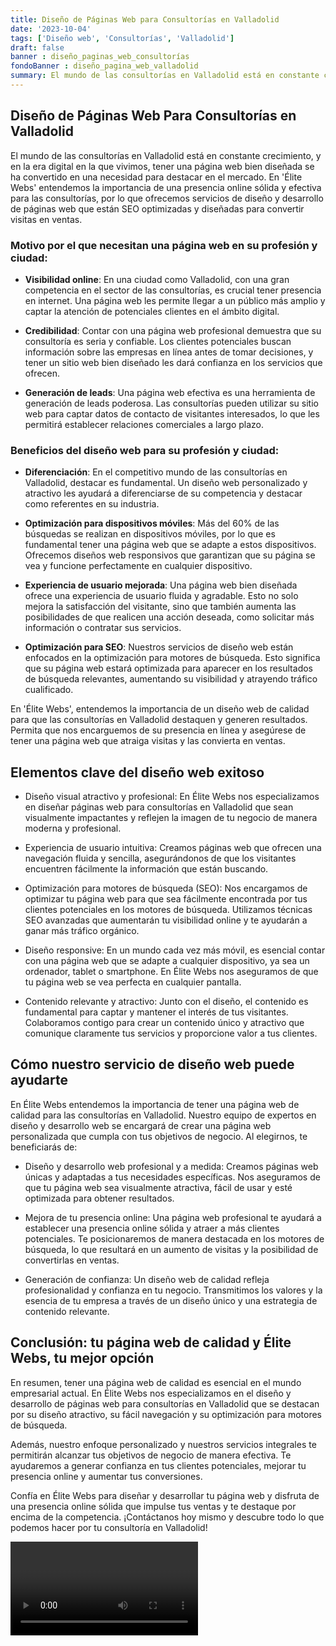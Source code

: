 ```yaml
---
title: Diseño de Páginas Web para Consultorías en Valladolid
date: '2023-10-04'
tags: ['Diseño web', 'Consultorías', 'Valladolid']
draft: false
banner : diseño_paginas_web_consultorías
fondoBanner : diseño_pagina_web_valladolid
summary: El mundo de las consultorías en Valladolid está en constante crecimiento, y en la era digital en la que vivimos, tener una página web bien diseñada se ha convertido en una necesidad para destacar en el mercado. En 'Élite Webs' entendemos la importancia de una presencia online sólida y efectiva para las consultorías, por lo que ofrecemos servicios de diseño y desarrollo de páginas web que están SEO optimizadas y diseñadas para convertir visitas en ventas.
---
```


## Diseño de Páginas Web Para Consultorías en Valladolid

El mundo de las consultorías en Valladolid está en constante crecimiento, y en la era digital en la que vivimos, tener una página web bien diseñada se ha convertido en una necesidad para destacar en el mercado. En 'Élite Webs' entendemos la importancia de una presencia online sólida y efectiva para las consultorías, por lo que ofrecemos servicios de diseño y desarrollo de páginas web que están SEO optimizadas y diseñadas para convertir visitas en ventas.

### Motivo por el que necesitan una página web en su profesión y ciudad:

- **Visibilidad online**: En una ciudad como Valladolid, con una gran competencia en el sector de las consultorías, es crucial tener presencia en internet. Una página web les permite llegar a un público más amplio y captar la atención de potenciales clientes en el ámbito digital.

- **Credibilidad**: Contar con una página web profesional demuestra que su consultoría es seria y confiable. Los clientes potenciales buscan información sobre las empresas en línea antes de tomar decisiones, y tener un sitio web bien diseñado les dará confianza en los servicios que ofrecen.

- **Generación de leads**: Una página web efectiva es una herramienta de generación de leads poderosa. Las consultorías pueden utilizar su sitio web para captar datos de contacto de visitantes interesados, lo que les permitirá establecer relaciones comerciales a largo plazo.

### Beneficios del diseño web para su profesión y ciudad:

- **Diferenciación**: En el competitivo mundo de las consultorías en Valladolid, destacar es fundamental. Un diseño web personalizado y atractivo les ayudará a diferenciarse de su competencia y destacar como referentes en su industria.

- **Optimización para dispositivos móviles**: Más del 60% de las búsquedas se realizan en dispositivos móviles, por lo que es fundamental tener una página web que se adapte a estos dispositivos. Ofrecemos diseños web responsivos que garantizan que su página se vea y funcione perfectamente en cualquier dispositivo.

- **Experiencia de usuario mejorada**: Una página web bien diseñada ofrece una experiencia de usuario fluida y agradable. Esto no solo mejora la satisfacción del visitante, sino que también aumenta las posibilidades de que realicen una acción deseada, como solicitar más información o contratar sus servicios.

- **Optimización para SEO**: Nuestros servicios de diseño web están enfocados en la optimización para motores de búsqueda. Esto significa que su página web estará optimizada para aparecer en los resultados de búsqueda relevantes, aumentando su visibilidad y atrayendo tráfico cualificado.

En 'Élite Webs', entendemos la importancia de un diseño web de calidad para que las consultorías en Valladolid destaquen y generen resultados. Permita que nos encarguemos de su presencia en línea y asegúrese de tener una página web que atraiga visitas y las convierta en ventas.

<GifSeo />

<Cta />

## Elementos clave del diseño web exitoso

- Diseño visual atractivo y profesional: En Élite Webs nos especializamos en diseñar páginas web para consultorías en Valladolid que sean visualmente impactantes y reflejen la imagen de tu negocio de manera moderna y profesional.

- Experiencia de usuario intuitiva: Creamos páginas web que ofrecen una navegación fluida y sencilla, asegurándonos de que los visitantes encuentren fácilmente la información que están buscando.

- Optimización para motores de búsqueda (SEO): Nos encargamos de optimizar tu página web para que sea fácilmente encontrada por tus clientes potenciales en los motores de búsqueda. Utilizamos técnicas SEO avanzadas que aumentarán tu visibilidad online y te ayudarán a ganar más tráfico orgánico.

- Diseño responsive: En un mundo cada vez más móvil, es esencial contar con una página web que se adapte a cualquier dispositivo, ya sea un ordenador, tablet o smartphone. En Élite Webs nos aseguramos de que tu página web se vea perfecta en cualquier pantalla.

- Contenido relevante y atractivo: Junto con el diseño, el contenido es fundamental para captar y mantener el interés de tus visitantes. Colaboramos contigo para crear un contenido único y atractivo que comunique claramente tus servicios y proporcione valor a tus clientes.

## Cómo nuestro servicio de diseño web puede ayudarte

En Élite Webs entendemos la importancia de tener una página web de calidad para las consultorías en Valladolid. Nuestro equipo de expertos en diseño y desarrollo web se encargará de crear una página web personalizada que cumpla con tus objetivos de negocio. Al elegirnos, te beneficiarás de:

- Diseño y desarrollo web profesional y a medida: Creamos páginas web únicas y adaptadas a tus necesidades específicas. Nos aseguramos de que tu página web sea visualmente atractiva, fácil de usar y esté optimizada para obtener resultados.

- Mejora de tu presencia online: Una página web profesional te ayudará a establecer una presencia online sólida y atraer a más clientes potenciales. Te posicionaremos de manera destacada en los motores de búsqueda, lo que resultará en un aumento de visitas y la posibilidad de convertirlas en ventas.

- Generación de confianza: Un diseño web de calidad refleja profesionalidad y confianza en tu negocio. Transmitimos los valores y la esencia de tu empresa a través de un diseño único y una estrategia de contenido relevante.

## Conclusión: tu página web de calidad y Élite Webs, tu mejor opción

En resumen, tener una página web de calidad es esencial en el mundo empresarial actual. En Élite Webs nos especializamos en el diseño y desarrollo de páginas web para consultorías en Valladolid que se destacan por su diseño atractivo, su fácil navegación y su optimización para motores de búsqueda.

Además, nuestro enfoque personalizado y nuestros servicios integrales te permitirán alcanzar tus objetivos de negocio de manera efectiva. Te ayudaremos a generar confianza en tus clientes potenciales, mejorar tu presencia online y aumentar tus conversiones.

Confía en Élite Webs para diseñar y desarrollar tu página web y disfruta de una presencia online sólida que impulse tus ventas y te destaque por encima de la competencia. ¡Contáctanos hoy mismo y descubre todo lo que podemos hacer por tu consultoría en Valladolid!

<Video />

<CtaBot job='Consultorías' city='Valladolid'/>

<Gmaps query='Valladolid+españa+maps' />